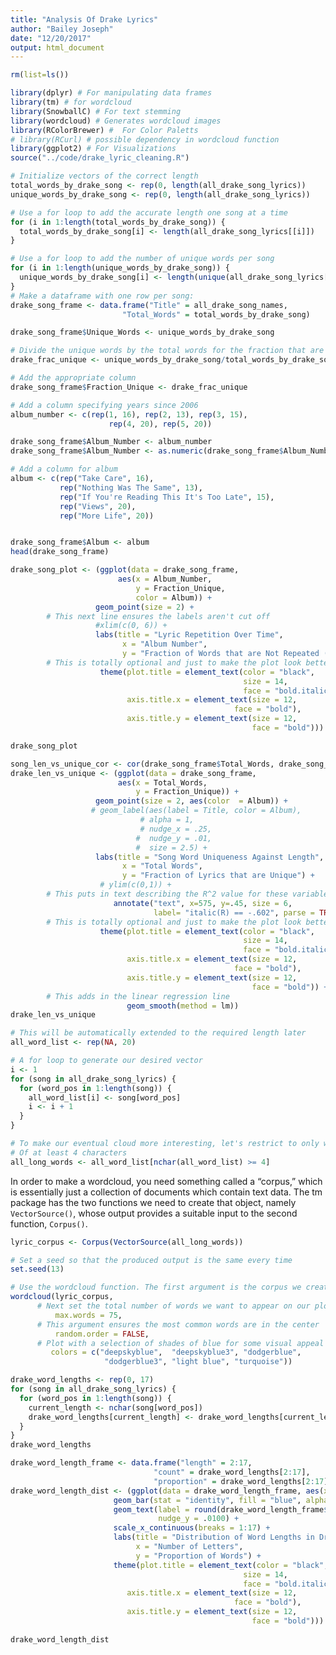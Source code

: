 ```yaml
---
title: "Analysis Of Drake Lyrics"
author: "Bailey Joseph"
date: "12/20/2017"
output: html_document
---
```


```r
rm(list=ls())
```


```r
library(dplyr) # For manipulating data frames
library(tm) # for wordcloud
library(SnowballC) # For text stemming
library(wordcloud) # Generates wordcloud images
library(RColorBrewer) #  For Color Paletts 
# library(RCurl) # possible dependency in wordcloud function
library(ggplot2) # For Visualizations
source("../code/drake_lyric_cleaning.R")
```


```r
# Initialize vectors of the correct length
total_words_by_drake_song <- rep(0, length(all_drake_song_lyrics))
unique_words_by_drake_song <- rep(0, length(all_drake_song_lyrics))

# Use a for loop to add the accurate length one song at a time
for (i in 1:length(total_words_by_drake_song)) {
  total_words_by_drake_song[i] <- length(all_drake_song_lyrics[[i]])
}

# Use a for loop to add the number of unique words per song
for (i in 1:length(unique_words_by_drake_song)) {
  unique_words_by_drake_song[i] <- length(unique(all_drake_song_lyrics[[i]]))
}
# Make a dataframe with one row per song: 
drake_song_frame <- data.frame("Title" = all_drake_song_names,
                         "Total_Words" = total_words_by_drake_song)

drake_song_frame$Unique_Words <- unique_words_by_drake_song

# Divide the unique words by the total words for the fraction that are unique
drake_frac_unique <- unique_words_by_drake_song/total_words_by_drake_song

# Add the appropriate column
drake_song_frame$Fraction_Unique <- drake_frac_unique

# Add a column specifying years since 2006
album_number <- c(rep(1, 16), rep(2, 13), rep(3, 15),
                      rep(4, 20), rep(5, 20))

drake_song_frame$Album_Number <- album_number
drake_song_frame$Album_Number <- as.numeric(drake_song_frame$Album_Number)

# Add a column for album
album <- c(rep("Take Care", 16),
           rep("Nothing Was The Same", 13),
           rep("If You're Reading This It's Too Late", 15),
           rep("Views", 20),
           rep("More Life", 20))


drake_song_frame$Album <- album
head(drake_song_frame)
```


```r
drake_song_plot <- (ggplot(data = drake_song_frame,
                        aes(x = Album_Number,
                            y = Fraction_Unique,
                            color = Album)) + 
                   geom_point(size = 2) +
        # This next line ensures the labels aren't cut off
                   #xlim(c(0, 6)) +
                   labs(title = "Lyric Repetition Over Time",
                         x = "Album Number",
                         y = "Fraction of Words that are Not Repeated (by Song)") +
        # This is totally optional and just to make the plot look better
                    theme(plot.title = element_text(color = "black",
                                                    size = 14,
                                                    face = "bold.italic"),
                          axis.title.x = element_text(size = 12,
                                                  face = "bold"),
                          axis.title.y = element_text(size = 12,
                                                      face = "bold"))) 

drake_song_plot
```

```r
song_len_vs_unique_cor <- cor(drake_song_frame$Total_Words, drake_song_frame$Fraction_Unique)
drake_len_vs_unique <- (ggplot(data = drake_song_frame,
                        aes(x = Total_Words,
                            y = Fraction_Unique)) + 
                   geom_point(size = 2, aes(color  = Album)) +
                  # geom_label(aes(label = Title, color = Album),
                             # alpha = 1,
                             # nudge_x = .25,
                            #  nudge_y = .01,
                            #  size = 2.5) +
                   labs(title = "Song Word Uniqueness Against Length",
                         x = "Total Words",
                         y = "Fraction of Lyrics that are Unique") +
                    # ylim(c(0,1)) +
        # This puts in text describing the R^2 value for these variables
                       annotate("text", x=575, y=.45, size = 6,
                                label= "italic(R) == -.602", parse = TRUE) +
        # This is totally optional and just to make the plot look better
                    theme(plot.title = element_text(color = "black",
                                                    size = 14,
                                                    face = "bold.italic"),
                          axis.title.x = element_text(size = 12,
                                                  face = "bold"),
                          axis.title.y = element_text(size = 12,
                                                      face = "bold")) +
        # This adds in the linear regression line
                          geom_smooth(method = lm))
drake_len_vs_unique
```

```r
# This will be automatically extended to the required length later
all_word_list <- rep(NA, 20)

# A for loop to generate our desired vector
i <- 1
for (song in all_drake_song_lyrics) {
  for (word_pos in 1:length(song)) {
    all_word_list[i] <- song[word_pos]
    i <- i + 1
  }
}

# To make our eventual cloud more interesting, let's restrict to only words 
# Of at least 4 characters
all_long_words <- all_word_list[nchar(all_word_list) >= 4]
```

In order to make a wordcloud, you need something called a "corpus," which is essentially just a collection of documents which contain text data. The tm package has the two functions we need to create that object, namely `VectorSource()`, whose output provides a suitable input to the second function, `Corpus()`. 

```r
lyric_corpus <- Corpus(VectorSource(all_long_words))
```



```r
# Set a seed so that the produced output is the same every time
set.seed(13)

# Use the wordcloud function. The first argument is the corpus we created earlier
wordcloud(lyric_corpus,
      # Next set the total number of words we want to appear on our plot. I'll choose 75.
          max.words = 75,
      # This argument ensures the most common words are in the center
          random.order = FALSE,
      # Plot with a selection of shades of blue for some visual appeal
         colors = c("deepskyblue",  "deepskyblue3", "dodgerblue",
                     "dodgerblue3", "light blue", "turquoise"))

```

```r
drake_word_lengths <- rep(0, 17)
for (song in all_drake_song_lyrics) {
  for (word_pos in 1:length(song)) {
    current_length <- nchar(song[word_pos])
    drake_word_lengths[current_length] <- drake_word_lengths[current_length] + 1
  }
}
drake_word_lengths
```

```r
drake_word_length_frame <- data.frame("length" = 2:17,
                                "count" = drake_word_lengths[2:17],
                                "proportion" = drake_word_lengths[2:17]/sum(drake_word_lengths[2:17]))
drake_word_length_dist <- (ggplot(data = drake_word_length_frame, aes(x = length, y = proportion)) + 
                       geom_bar(stat = "identity", fill = "blue", alpha = .75) +
                       geom_text(label = round(drake_word_length_frame$proportion, 2),
                                 nudge_y = .0100) +
                       scale_x_continuous(breaks = 1:17) +
                       labs(title = "Distribution of Word Lengths in Drake Songs",
                            x = "Number of Letters",
                            y = "Proportion of Words") +
                       theme(plot.title = element_text(color = "black",
                                                    size = 14,
                                                    face = "bold.italic"),
                          axis.title.x = element_text(size = 12,
                                                  face = "bold"),
                          axis.title.y = element_text(size = 12,
                                                      face = "bold")))
                            
drake_word_length_dist
```

